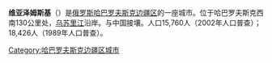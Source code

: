 '''维亚泽姆斯基'''（{{lang-ru|Вя́земский}}）是[[俄罗斯|俄罗斯]][[哈巴罗夫斯克边疆区|哈巴罗夫斯克边疆区]]的一座城市。位于哈巴罗夫斯克西南130公里处，[[乌苏里江|乌苏里江]]沿岸。与中国接壤。人口15,760人（2002年人口普查）；18,426人（1989年人口普查）。

{{哈巴罗夫斯克边疆区城镇}}

[[Category:哈巴罗夫斯克边疆区城市|Category:哈巴罗夫斯克边疆区城市]]
